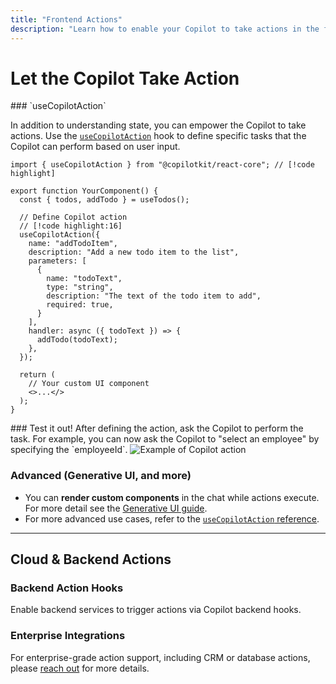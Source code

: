 ```yaml
---
title: "Frontend Actions"
description: "Learn how to enable your Copilot to take actions in the frontend."
---
```


# Let the Copilot Take Action

<Steps>

<Step>
  <UseClientCalloutSnippet components={props.components} />
</Step>

<Step>
### `useCopilotAction`

In addition to understanding state, you can empower the Copilot to take actions. Use the [`useCopilotAction`](/reference/hooks/useCopilotAction) hook to define specific tasks that the Copilot can perform based on user input.

```tsx title="YourComponent.tsx"
import { useCopilotAction } from "@copilotkit/react-core"; // [!code highlight]

export function YourComponent() {
  const { todos, addTodo } = useTodos();

  // Define Copilot action
  // [!code highlight:16]
  useCopilotAction({
    name: "addTodoItem",
    description: "Add a new todo item to the list",
    parameters: [
      {
        name: "todoText",
        type: "string",
        description: "The text of the todo item to add",
        required: true,
      }
    ],
    handler: async ({ todoText }) => {
      addTodo(todoText);
    },
  });

  return (
    // Your custom UI component
    <>...</>
  );
}
```
</Step>

<Step>
### Test it out!
After defining the action, ask the Copilot to perform the task. For example, you can now ask the Copilot to "select an employee" by specifying the `employeeId`.

<Frame>
  <img 
    src="/images/copilot-action-example.gif" 
    alt="Example of Copilot action" 
    className="rounded-lg shadow-md w-full max-w-md mx-auto"
  />
</Frame>
</Step>

</Steps>

### Advanced (Generative UI, and more)

- You can **render custom components** in the chat while actions execute. For more detail see the [Generative UI guide](/guides/generative-ui).
- For more advanced use cases, refer to the [`useCopilotAction` reference](/reference/hooks/useCopilotAction).

---
## Cloud & Backend Actions

### Backend Action Hooks
Enable backend services to trigger actions via Copilot backend hooks.

### Enterprise Integrations

For enterprise-grade action support, including CRM or database actions, please [reach out]() for more details.
